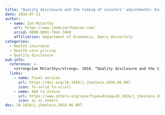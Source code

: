 ```yaml
---
title: "Quality disclosure and the timing of insurers’ adjustments: Evidence from medicare advantage"
date: 2018-07-11
author:
  - name: Ian McCarthy
    url: https://www.ianmccarthyecon.com/
    orcid: 0000-0001-7942-3468
    affiliation: Department of Economics, Emory University
categories: 
  - Health insurance
  - Health care pricing
  - Quality disclosure
pub-info:
  reference: >-
    <strong>Ian McCarthy</strong>. 2018. “Quality disclosure and the timing of insurers’ adjustments: Evidence from medicare advantage,” <em>Journal of Health Economics</em> 61:13-26. doi: <a href="https://doi.org/10.1016/j.jhealeco.2018.06.007"><code>10.1016/j.jhealeco.2018.06.007</code></a>
  links:
    - name: Final version
      url: https://doi.org/10.1016/j.jhealeco.2018.06.007
      icon: fa-solid fa-scroll
    - name: Add to Zotero
      url: https://www.zotero.org/save?type=doi&q=10.1016/j.jhealeco.2018.06.007
      icon: ai ai-zotero
doi: 10.1016/j.jhealeco.2018.06.007
---
```

